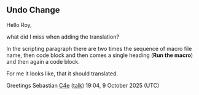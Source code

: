 == Undo Change ==

Hello Roy,

what did I miss when adding the translation? 

In the scripting paragraph there are two times the sequence of macro file name, then code block and then comes a single heading ('''Run the macro''') and then again a code block.

For me it looks like, that it should translated.

Greetings Sebastian [[User:C4e|C4e]] ([[User talk:C4e|talk]]) 19:04, 9 October 2025 (UTC)